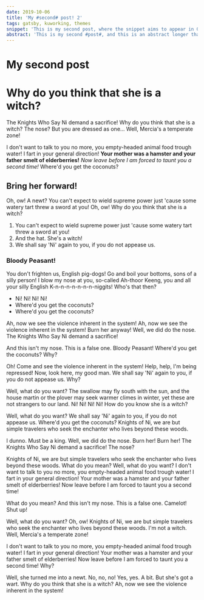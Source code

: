 ```yaml
---
date: 2019-10-06
title: 'My #second# post! 2'
tags: gatsby, kuworking, themes
snippet: 'This is my second post, where the snippet aims to appear in Google'
abstract: 'This is my second #post#, and this is an abstract longer than the previous one to see how this fits'
---
```



# My second post

# Why do you think that she is a witch?

The Knights Who Say Ni demand a sacrifice! Why do you think that she is a witch? The nose? But you are dressed as one… Well, Mercia's a temperate zone!

I don't want to talk to you no more, you empty-headed animal food trough water! I fart in your general direction! __Your mother was a hamster and your father smelt of elderberries!__ *Now leave before I am forced to taunt you a second time!* Where'd you get the coconuts?

## Bring her forward!

Oh, ow! A newt? You can't expect to wield supreme power just 'cause some watery tart threw a sword at you! Oh, ow! Why do you think that she is a witch?

1. You can't expect to wield supreme power just 'cause some watery tart threw a sword at you!
2. And the hat. She's a witch!
3. We shall say 'Ni' again to you, if you do not appease us.

### Bloody Peasant!

You don't frighten us, English pig-dogs! Go and boil your bottoms, sons of a silly person! I blow my nose at you, so-called Ah-thoor Keeng, you and all your silly English K-n-n-n-n-n-n-n-niggits! Who's that then?

* Ni! Ni! Ni! Ni!
* Where'd you get the coconuts?
* Where'd you get the coconuts?

Ah, now we see the violence inherent in the system! Ah, now we see the violence inherent in the system! Burn her anyway! Well, we did do the nose. The Knights Who Say Ni demand a sacrifice!

And this isn't my nose. This is a false one. Bloody Peasant! Where'd you get the coconuts? Why?

Oh! Come and see the violence inherent in the system! Help, help, I'm being repressed! Now, look here, my good man. We shall say 'Ni' again to you, if you do not appease us. Why?

Well, what do you want? The swallow may fly south with the sun, and the house martin or the plover may seek warmer climes in winter, yet these are not strangers to our land. Ni! Ni! Ni! Ni! How do you know she is a witch?

Well, what do you want? We shall say 'Ni' again to you, if you do not appease us. Where'd you get the coconuts? Knights of Ni, we are but simple travelers who seek the enchanter who lives beyond these woods.

I dunno. Must be a king. Well, we did do the nose. Burn her! Burn her! The Knights Who Say Ni demand a sacrifice! The nose?

Knights of Ni, we are but simple travelers who seek the enchanter who lives beyond these woods. What do you mean? Well, what do you want? I don't want to talk to you no more, you empty-headed animal food trough water! I fart in your general direction! Your mother was a hamster and your father smelt of elderberries! Now leave before I am forced to taunt you a second time!

What do you mean? And this isn't my nose. This is a false one. Camelot! Shut up!

Well, what do you want? Oh, ow! Knights of Ni, we are but simple travelers who seek the enchanter who lives beyond these woods. I'm not a witch. Well, Mercia's a temperate zone!

I don't want to talk to you no more, you empty-headed animal food trough water! I fart in your general direction! Your mother was a hamster and your father smelt of elderberries! Now leave before I am forced to taunt you a second time! Why?

Well, she turned me into a newt. No, no, no! Yes, yes. A bit. But she's got a wart. Why do you think that she is a witch? Ah, now we see the violence inherent in the system!
